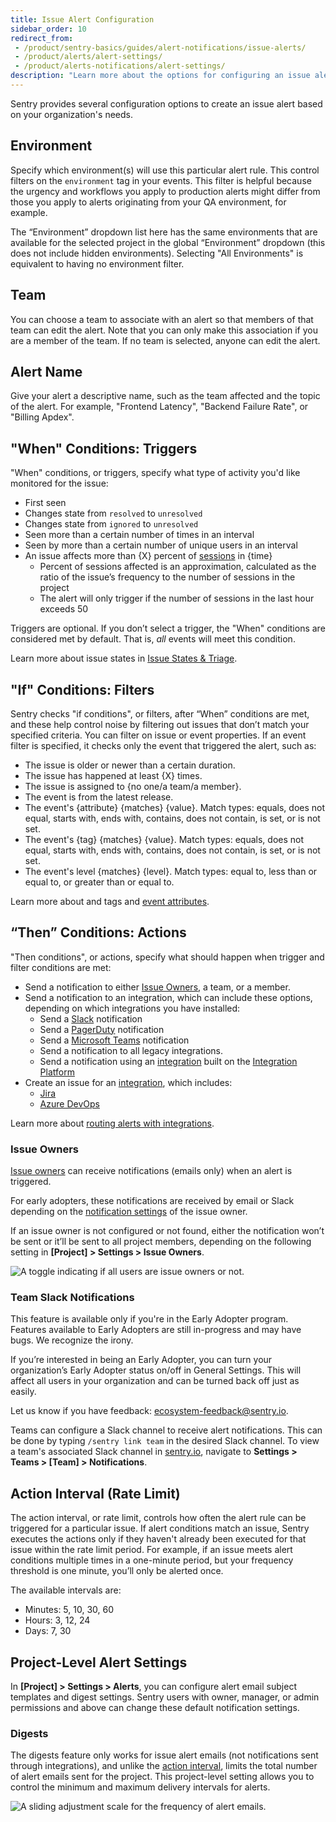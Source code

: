 ```yaml
---
title: Issue Alert Configuration
sidebar_order: 10
redirect_from:
 - /product/sentry-basics/guides/alert-notifications/issue-alerts/
 - /product/alerts/alert-settings/
 - /product/alerts-notifications/alert-settings/
description: "Learn more about the options for configuring an issue alert."
---
```


Sentry provides several configuration options to create an issue alert based on your organization's needs.

## Environment

Specify which <PlatformLink to="/configuration/environments/">environment(s)</PlatformLink> will use this particular alert rule. This control filters on the `environment` tag in your events. This filter is helpful because the urgency and workflows you apply to production alerts might differ from those you apply to alerts originating from your QA environment, for example.

The “Environment” dropdown list here has the same environments that are available for the selected project in the global “Environment” dropdown (this does not include hidden environments). Selecting "All Environments" is equivalent to having no environment filter.

## Team

You can choose a team to associate with an alert so that members of that team can edit the alert. Note that you can only make this association if you are a member of the team. If no team is selected, anyone can edit the alert.

## Alert Name

Give your alert a descriptive name, such as the team affected and the topic of the alert. For example, "Frontend Latency", "Backend Failure Rate", or "Billing Apdex".

## "When" Conditions: Triggers

"When" conditions, or triggers, specify what type of activity you'd like monitored for the issue:

- First seen
- Changes state from `resolved` to `unresolved`
- Changes state from `ignored` to `unresolved`
- Seen more than a certain number of times in an interval
- Seen by more than a certain number of unique users in an interval
- An issue affects more than {X} percent of [sessions](/product/releases/health/#session) in {time}
  - Percent of sessions affected is an approximation, calculated as the ratio of the issue’s frequency to the number of sessions in the project
  - The alert will only trigger if the number of sessions in the last hour exceeds 50

Triggers are optional. If you don’t select a trigger, the "When" conditions are considered met by default. That is, _all_ events will meet this condition.

Learn more about issue states in [Issue States & Triage](/product/issues/states-triage/).

## "If" Conditions: Filters

Sentry checks "if conditions", or filters, after “When” conditions are met, and these help control noise by filtering out issues that don’t match your specified criteria. You can filter on issue or event properties. If an event filter is specified, it checks only the event that triggered the alert, such as:

- The issue is older or newer than a certain duration.
- The issue has happened at least {X} times.
- The issue is assigned to {no one/a team/a member}.
- The event is from the latest release.
- The event's {attribute} {matches} {value}. Match types: equals, does not equal, starts with, ends with, contains, does not contain, is set, or is not set.
- The event's {tag} {matches} {value}. Match types: equals, does not equal, starts with, ends with, contains, does not contain, is set, or is not set.
- The event's level {matches} {level}. Match types: equal to, less than or equal to, or greater than or equal to.

Learn more about and <PlatformLink to="/enriching-events/tags/">tags</PlatformLink> and [event attributes](/product/sentry-basics/search/searchable-properties/#event-properties).

## “Then” Conditions: Actions

"Then conditions", or actions, specify what should happen when trigger and filter conditions are met:

- Send a notification to either [Issue Owners](/product/error-monitoring/issue-owners/), a team, or a member.
- Send a notification to an integration, which can include these options, depending on which integrations you have installed:
  - Send a [Slack](/product/integrations/notification-incidents/slack/) notification
  - Send a [PagerDuty](/product/integrations/notification-incidents/pagerduty/) notification
  - Send a [Microsoft Teams](/product/integrations/notification-incidents/msteams/) notification
  - Send a notification to all legacy integrations.
  - Send a notification using an [integration](/product/integrations/) built on the [Integration Platform](/product/integrations/integration-platform/)
- Create an issue for an [integration](/product/integrations/), which includes:
  - [Jira](/product/integrations/project-mgmt/jira/)
  - [Azure DevOps](/product/integrations/source-code-mgmt/azure-devops)

Learn more about [routing alerts with integrations](/product/alerts/create-alerts/routing-alerts/).

### Issue Owners

[Issue owners](/product/issues/issue-owners/) can receive notifications (emails only) when an alert is triggered.

<Note>

For early adopters, these notifications are received by email or Slack depending on the [notification settings](/product/alerts/notifications/notification-settings/) of the issue owner.

</Note>

If an issue owner is not configured or not found, either the notification won’t be sent or it’ll be sent to all project members, depending on the following setting in **[Project] > Settings > Issue Owners**.

![A toggle indicating if all users are issue owners or not.](issue_owners2.png)

### Team Slack Notifications

<Note>

This feature is available only if you're in the Early Adopter program. Features available to Early Adopters are still in-progress and may have bugs. We recognize the irony.

If you’re interested in being an Early Adopter, you can turn your organization’s Early Adopter status on/off in General Settings. This will affect all users in your organization and can be turned back off just as easily.

Let us know if you have feedback: [ecosystem-feedback@sentry.io](mailto:ecosystem-feedback@sentry.io).

</Note>

Teams can configure a Slack channel to receive alert notifications. This can be done by typing `/sentry link team` in the desired Slack channel. To view a team's associated Slack channel in [sentry.io](https://sentry.io), navigate to **Settings > Teams > [Team] > Notifications**.

## Action Interval (Rate Limit)

The action interval, or rate limit, controls how often the alert rule can be triggered for a particular issue. If alert conditions match an issue, Sentry executes the actions only if they haven't already been executed for that issue within the rate limit period. For example, if an issue meets alert conditions multiple times in a one-minute period, but your frequency threshold is one minute, you’ll only be alerted once.

The available intervals are:

- Minutes: 5, 10, 30, 60
- Hours: 3, 12, 24
- Days: 7, 30

## Project-Level Alert Settings

In **[Project] > Settings > Alerts**, you can configure alert email subject templates and digest settings. Sentry users with owner, manager, or admin permissions and above can change these default notification settings.

### Digests

The digests feature only works for issue alert emails (not notifications sent through integrations), and unlike the [action interval](#action-interval-rate-limit), limits the total number of alert emails sent for the project. This project-level setting allows you to control the minimum and maximum delivery intervals for alerts.

![A sliding adjustment scale for the frequency of alert emails.](../alert_digest.png)
